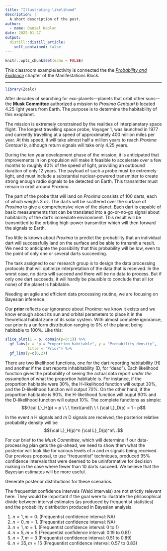 ```yaml
---
title: "Illustrating likelihood"
description: |
  A short description of the post.
author:
  - name: Daniel Kaplan
date: 2022-01-27
output:
  distill::distill_article:
    self_contained: false
---
```



```r
knitr::opts_chunk$set(echo = FALSE)
```

This classroom example/activity is connected the the *[Probability and Evidence](http://www.mosaic-web.org/MOSAIC-Calculus/block-4/probability-and-evidence.html)* chapter of the Manifestations Block.

-----

```r
library(Zcalc)
```

After decades of searching for exo-planets---planets that orbit other suns---the **Musk Committee** authorized a mission to *Proxima Centauri b* located 4.25 light years from Earth. The purpose is to determine the habitability of this exoplanet.

The mission is extremely constrained by the realities of interplanetary space flight. The longest travelling space probe, Voyager 1, was launched in 1977 and currently travelling at a speed of approximately 400 million miles per year. At this speed, it will take almost half a million years to reach *Proxima Centauri b*, although return signals will take only 4.25 years.

During the ten year development phase of the mission, it is anticipated that improvements in ion propulsion will make it feasible to accelerate over a few months to roughly 40% of the speed of light, providing an outbound duration of only 12 years. The payload of such a probe must be extremely light, and must include a substantial nuclear-powered transmitter to create strong enough radio signals to be detected on Earth. This transmitter must remain in orbit around *Proxima*.

The part of the probe that will land on *Proxima* consists of 100 darts, each of which weighs 3 oz. The darts will be scattered over the surface of *Proxima* to give a comprehensive view of the planet. Each dart is capable of basic measurements that can be translated into a go-or-no-go signal about habitability of the dart's immediate environment. This result will be transmitted to the orbiting high-power transmitter which will then forward the signals to Earth.

Too little is known about *Proxima* to predict the probability that an individual dart will successfully land on the surface and be able to transmit a result. We need to anticipate the possibility that this probability will be low, even to the point of only one or several darts succeeding.

The task assigned to our research group is to design the data processing protocols that will optimize interpretation of the data that is received. In the worst case, no darts will succeed and there will be no data to process. But if only one dart succeeds, it will hardly be plausible to conclude that all (or none) of the planet is habitable. 

Needing an agile and efficient data processing routine, we are focusing on Bayesian inference.

Our **prior** reflects our ignorance about *Proxima*: we know it exists and we know enough about its sun and orbital parameters to place it in the theoretical habital zone of its solar system. With almost complete ignorance, our prior is a uniform distribution ranging to 0% of the planet being habitable to 100%. Like this:

```r
slice_plot(1 ~ p, domain(p=0:1)) %>%
  gf_labs(x = "p = Proportion habitable", y = "Probability density", 
          title = "Prior") %>%
  gf_lims(y=c(0,2))
```
There are two likelihood functions, one for the dart reporting habitability (H) and another if the dart reports inhabitability (D, for "dead"). Each likelihood function gives the probability of seeing the actual data report *under the assumption* of what the proportion habitable is. For instance, if the proportion habitable were 30%, the H-likelihood function will output 30%, and the D-likelihood function will output 70%. On the other hand, if the proportion habitable is 90%, the H-likelihood function will ouput 90% and the D-likelihood function will output 10%. The complete functions as simple:
$${\cal L}_H(p) = p \ \ \ \text{and}\ \ \ {\cal L}_D(p) = 1 - p$$

In the event $n$ H signals and $m$ D signals are received, the posterior relative probability density will be $${\cal L}_H(p)^n {\cal L}_D(p)^m\ .$$

For our brief to the *Musk Committee*, which will determine if our data-processing plan gets the go-ahead, we need to show them what the posterior will look like for various levels of $n$ and $m$ signals being received. Our previous proposal, to use "frequentist" techniques, produced 95% confidence intervals that were deemed to be uninformative for decision making in the case where fewer than 10 darts succeed. We believe that the Bayesian estimates will be more useful.

Generate posterior distributions for these scenarios.

<aside>
The frequentist confidence intervals (Wald intervals) are not strictly relevant here. They would be important if the goal were to illustrate the philosophical divide between interval estimates (as produced by frequentist statistics) and the probability distribution produced in Bayesian analysis.
</aside>

1. $n=1, m=0$. (Frequentist confidence interval: NA)
2. $n=0, m=1$. (Frequentist confidence interval: NA)
3. $n=1, m=1$. (Frequentist confidence interval: 0 to 1)
4. $n=5, m=5$  (Frequentist confidence interval: 0.19 to 0.81)
5. $n=7, m=3$  (Frequentist confidence interval: 0.51 to 0.89)
6. $n=35, m=15$ (Frequentist confidence interval: 0.57 to 0.83)

